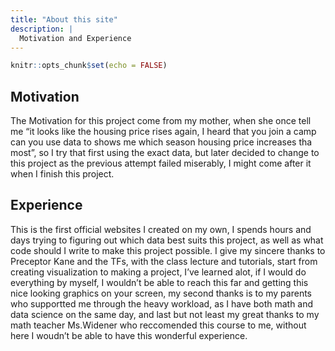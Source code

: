 ```yaml
---
title: "About this site"
description: |
  Motivation and Experience
---
```


```r
knitr::opts_chunk$set(echo = FALSE)
```

## Motivation ##
The Motivation for this project come from my mother, when she once tell me "it looks like the housing price rises again, I heard that you join a camp can you use data to shows me which season housing price increases tha most", so I try that first using the exact data, but later decided to change to this project as the previous attempt failed miserably, I might come after it when I finish this project.  

## Experience ##
This is the first official websites I created on my own, I spends hours and days trying to figuring out which data best suits this project, as well as what code should I write to make this project possible. I give my sincere thanks to Preceptor Kane and the TFs, with the class lecture and tutorials, start from creating visualization to making a project, I've learned alot, if I would do everything by myself, I wouldn't be able to reach this far and getting this nice looking graphics on your screen, my second thanks is to my parents who supportted me through the heavy workload, as I have both math and data science on the same day, and last but not least my great thanks to my math teacher Ms.Widener who reccomended this course to me, without here I woudn't be able to have this wonderful experience. 